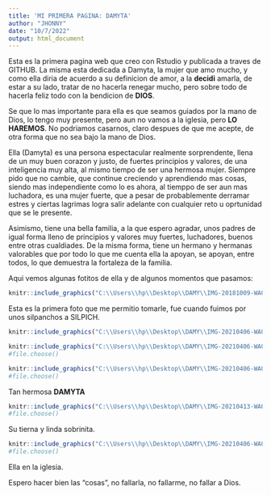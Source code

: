 ```yaml
---
title: 'MI PRIMERA PAGINA: DAMYTA'
author: "JHONNY"
date: "10/7/2022"
output: html_document
---
```


 
Esta es la primera pagina web que creo con Rstudio y publicada a traves de GITHUB. La misma esta dedicada a Damyta, la mujer que amo mucho, y como ella diria de acuerdo a su definicion de amor, a la **decidi** amarla, de estar a su lado, tratar de no hacerla renegar mucho, pero sobre todo de hacerla feliz todo con la bendicion de **DIOS**.

Se que lo mas importante para ella es que seamos guiados por la mano de Dios, lo tengo muy presente, pero aun no vamos a la iglesia, pero **LO HAREMOS**. No podriamos casarnos, claro despues de que me acepte, de otra forma que no sea bajo la mano de Dios.

Ella (Damyta) es una persona espectacular realmente sorprendente, llena de un muy buen corazon y justo, de fuertes principios y valores, de una inteligencia muy alta, al mismo tiempo de ser una hermosa mujer. Siempre pido que no cambie, que continue creciendo y aprendiendo mas cosas, siendo mas independiente como lo es ahora, al tiemppo de ser aun mas luchadora, es una mujer fuerte, que a pesar de probablemente derramar estres y ciertas lagrimas logra salir adelante con cualquier reto u oprtunidad que se le presente.

Asimismo, tiene una bella familia, a la que espero agradar, unos padres de igual forma lleno de principios y valores muy fuertes, luchadores, buenos entre otras cualdiades. De la misma forma, tiene un hermano y hermanas valorables que por todo lo que me cuenta ella la apoyan, se apoyan, entre todos, lo que demuestra la fortaleza de la familia.

Aqui vemos algunas fotitos de ella y de algunos momentos que pasamos:


```r
knitr::include_graphics("C:\\Users\\hp\\Desktop\\DAMY\\IMG-20181009-WA0002.jpg")

```

Esta es la primera foto que me permitio tomarle, fue cuando fuimos por unos silpanchos a SILPICH.

```r
knitr::include_graphics("C:\\Users\\hp\\Desktop\\DAMY\\IMG-20210406-WA0005.jpg")

```

```r
knitr::include_graphics("C:\\Users\\hp\\Desktop\\DAMY\\IMG-20210406-WA0011.jpg")
#file.choose()
```

```r
knitr::include_graphics("C:\\Users\\hp\\Desktop\\DAMY\\IMG-20210406-WA0015.jpg")
#file.choose()
```

Tan hermosa **DAMYTA**

```r
knitr::include_graphics("C:\\Users\\hp\\Desktop\\DAMY\\IMG-20210413-WA0003.jpg")
#file.choose()
```

Su tierna y linda sobrinita.


```r
knitr::include_graphics("C:\\Users\\hp\\Desktop\\DAMY\\IMG-20210406-WA0010.jpg")
#file.choose()
```

Ella en la iglesia.

Espero hacer bien las "cosas", no fallarla, no fallarme, no fallar a Dios.












